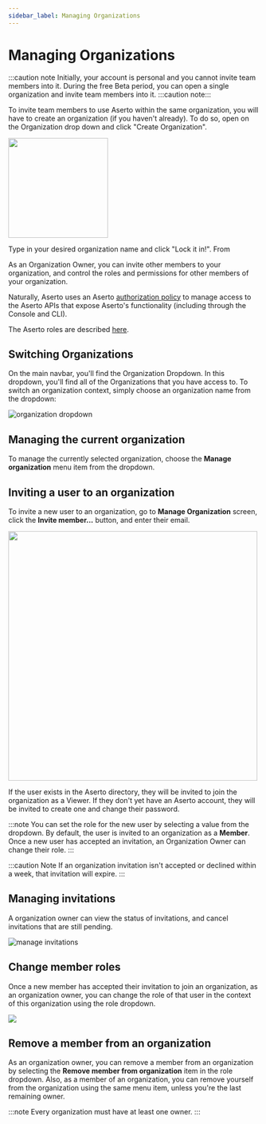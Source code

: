 ```yaml
---
sidebar_label: Managing Organizations
---
```


# Managing Organizations

:::caution note
Initially, your account is personal and you cannot invite team members into it. During the free Beta period, you can open a single organization and invite team members into it.
:::caution note:::

To invite team members to use Aserto within the same organization, you will have to create an organization (if you haven't already). To do so, open on the Organization drop down and click "Create Organization".

<img src="/create-organization.png" width="200px" />

Type in your desired organization name and click "Lock it in!". From

As an Organization Owner, you can invite other members to your organization, and control the roles and permissions for other members of your organization.

Naturally, Aserto uses an Aserto [authorization policy](https://github.com/aserto-dev/policy-aona) to manage access to the Aserto APIs that expose Aserto's functionality (including through the Console and CLI).

The Aserto roles are described [here](/docs/overview/organization).

## Switching Organizations

On the main navbar, you'll find the Organization Dropdown. In this dropdown, you'll find all of the Organizations that you have access to. To switch an organization context, simply choose an organization name from the dropdown:

![organization dropdown](/organization-dropdown.png)

## Managing the current organization

To manage the currently selected organization, choose the **Manage organization** menu item from the dropdown.

## Inviting a user to an organization

To invite a new user to an organization, go to **Manage Organization** screen, click the **Invite member...** button, and enter their email.

<img src="/invite-member-form.png" width="500px" />

If the user exists in the Aserto directory, they will be invited to join the organization as a Viewer. If they don't yet have an Aserto account, they will be invited to create one and change their password.

:::note
You can set the role for the new user by selecting a value from the dropdown. By default, the user is invited to an organization as a **Member**. Once a new user has accepted an invitation, an Organization Owner
can change their role.
:::

:::caution Note
If an organization invitation isn't accepted or declined within a week, that invitation will expire.
:::

## Managing invitations

A organization owner can view the status of invitations, and cancel invitations that are still pending.

![manage invitations](/manage-invitations.png)

## Change member roles

Once a new member has accepted their invitation to join an organization, as an organization owner, you can change the role of that user in the context of this organization using the role dropdown.

<img src="/manage-organization.png" />

## Remove a member from an organization

As an organization owner, you can remove a member from an organization by selecting the **Remove member from organization** item in the role dropdown. Also, as a member of an organization, you can remove yourself from the organization using the same menu item, unless you're the last remaining owner.

:::note
Every organization must have at least one owner.
:::
